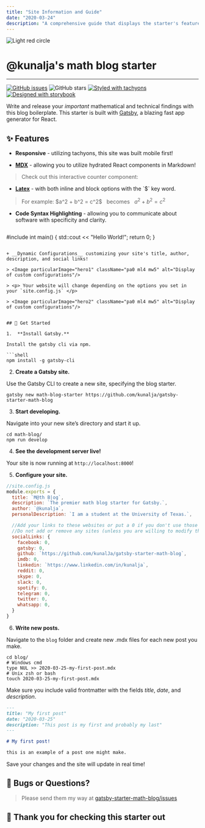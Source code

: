 ```yaml
---
title: "Site Information and Guide"
date: "2020-03-24"
description: "A comprehensive guide that displays the starter's features and explains how to extend and modify them."
---
```


<Image particularImage="favicon" className="mw3 center" alt="Light red circle"/>
<h1 className="tc">@kunalja's math blog starter</h1>
<hr className="b--near-white" />

[![GitHub issues](https://img.shields.io/github/issues/kunalja/gatsby-starter-math-blog?style=for-the-badge)](https://www.github.com/kunalja/gatsby-starter-math-blog/issues)
![GitHub stars](https://img.shields.io/github/stars/kunalja/gatsby-starter-math-blog?style=for-the-badge)
[![Styled with tachyons](https://img.shields.io/badge/styled%20with-tachyons-9cf?style=for-the-badge)](https://tachyons.io)
[![Designed with storybook](https://img.shields.io/badge/Designed%20with-storybook-ff69b4?style=for-the-badge)](https://storybook.js.org)

Write and release your _important_ mathematical and technical findings with this blog boilerplate. This starter is built with [Gatsby](https://www.gatsbyjs.org), a blazing fast app generator for React.

## ✨ Features

+ __Responsive__ - utilizing tachyons, this site was built mobile first!

+ __[MDX](https://mdxjs.com)__ - allowing you to utilize hydrated React components in Markdown!
> Check out this interactive counter component:
<Counter />

+ __[Latex](https://katex.org)__ - with both inline and block options with the \`$\` key word.
> For example: \$a^2 + b^2 = c^2\$ &nbsp; becomes &nbsp; $a^2 + b^2 = c^2$

+ __Code Syntax Highlighting__ - allowing you to communicate about software with specificity and clarity.
> ```cpp
  #include <iostream>
  int main() {
      std::cout << "Hello World!";
      return 0;
  }
  ```

+ __Dynamic Configurations__ customizing your site's title, author, description, and social links!

> <Image particularImage="hero1" className="pa0 ml4 mw5" alt="Display of custom configurations"/>

> <p> Your website will change depending on the options you set in your `site.config.js` </p>

> <Image particularImage="hero2" className="pa0 ml4 mw5" alt="Display of custom configurations"/>


## 🚀 Get Started

1.  **Install Gatsby.**

  Install the gatsby cli via npm.

  ```shell
  npm install -g gatsby-cli
  ```

2.  **Create a Gatsby site.**

  Use the Gatsby CLI to create a new site, specifying the blog starter.

  ```shell
  gatsby new math-blog-starter https://github.com/kunalja/gatsby-starter-math-blog
  ```

3.  **Start developing.**

  Navigate into your new site’s directory and start it up.

  ```shell
  cd math-blog/
  npm run develop
  ```

4.  **See the development server live!**

  Your site is now running at `http://localhost:8000`!

5. **Configure your site.**

  ```js
  //site.config.js
  module.exports = {
    title: `M@th B|og`,
    description: `The premier math blog starter for Gatsby.`,
    author: `@kunalja`,
    personalDescription: `I am a student at the University of Texas.`,

    //Add your links to these websites or put a 0 if you don't use those sites
    //Do not add or remove any sites (unless you are willing to modify the grapql in pages/index.js)
    socialLinks: {
      facebook: 0,
      gatsby: 0,
      github: `https://github.com/kunalJa/gatsby-starter-math-blog`,
      imdb: 0,
      linkedin: `https://www.linkedin.com/in/kunalja`,
      reddit: 0,
      skype: 0,
      slack: 0,
      spotify: 0,
      telegram: 0,
      twitter: 0,
      whatsapp: 0,
    }
  }
  ```

6.  **Write new posts.**

  Navigate to the `blog` folder and create new .mdx files for each new post you make.

  ```shell
  cd blog/
  # Windows cmd
  type NUL >> 2020-03-25-my-first-post.mdx
  # Unix zsh or bash
  touch 2020-03-25-my-first-post.mdx
  ```

  Make sure you include valid frontmatter with the fields _title_, _date_, and _description_.

  ```Markdown
  ---
  title: "My first post"
  date: "2020-03-25"
  description: "This post is my first and probably my last"
  ---

  # My first post!

  this is an example of a post one might make.
  ```

  Save your changes and the site will update in real time!

## 🐞 Bugs or Questions?
>Please send them my way at [gatsby-starter-math-blog/issues](https://www.github.com/kunalja/gatsby-starter-math-blog/issues)

## 💖 Thank you for checking this starter out
